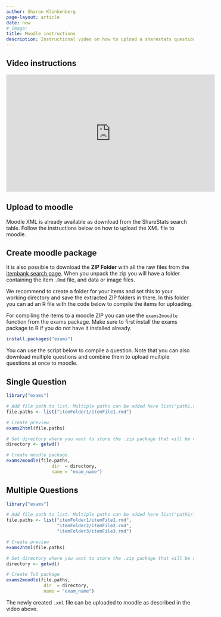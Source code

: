 ```yaml
---
author: Sharon Klinkenberg
page-layout: article
date: now
# image: 
title: Moodle instructions
description: Instructional video on how to upload a sharestats question to moodle
---
```


## Video instructions

<iframe width="560" height="315" src="https://www.youtube.com/embed/qCTwzbtBw1U?si=jQEfcpgux26eAYwp" title="YouTube video player" frameborder="0" allow="accelerometer; autoplay; clipboard-write; encrypted-media; gyroscope; picture-in-picture; web-share" referrerpolicy="strict-origin-when-cross-origin" allowfullscreen></iframe>

## Upload to moodle

Moodle XML is already available as download from the ShareStats search table. Follow the instructions below on how to upload the XML file to moodle.

<!-- Video here -->

## Create moodle package

It is also possible to download the **ZIP Folder** with all the raw files from the [itembank search page](https://www.sharestats.nl/items-df.html). When you unpack the zip you will have a folder containing the item `.Rmd` file, and data or image files.

We recommend to create a folder for your items and set this to your working directory and save the extracted ZIP folders in there. In this folder you can ad an R file with the code below to compile the items for uploading.

For compiling the items to a moodle ZIP you can use the `exams2moodle` function from the exams package. Make sure to first install the exams package to R if you do not have it installed already.

```r
install.packages("exams")
```

You can use the script below to compile a question. Note that you can also download multiple questions and combine them to upload multiple questions at once to moodle.

::: {.panel-tabset}
## Single Question

```r
library("exams")

# Add file path to list. Multiple paths can be added here list("path1.rmd", "path2.rmd")
file.paths <- list("itemFolder1/itemFile1.rmd")

# Create preview
exams2html(file.paths)

# Set directory where you want to store the .zip package that will be created
directory <- getwd()

# Create moodle package
exams2moodle(file.paths, 
                 dir  = directory, 
                 name = "exam_name")
```

## Multiple Questions

```r
library("exams")

# Add file path to list. Multiple paths can be added here list("path1/file1.rmd", "path2/file2.rmd")
file.paths <- list("itemFolder1/itemFile1.rmd",
                   "itemFolder2/itemFile2.rmd",
                   "itemFolder3/itemFile3.rmd")

# Create preview
exams2html(file.paths)

# Set directory where you want to store the .zip package that will be created
directory <- getwd()

# Create TvO package
exams2moodle(file.paths, 
              dir  = directory, 
              name = "exam_name")
```

:::

The newly created `.xml` file can be uploaded to moodle as described in the video above.